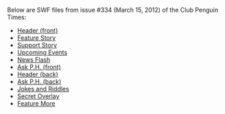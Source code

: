 Below are SWF files from issue #334 (March 15, 2012) of the Club Penguin Times:
*[[Media:News334HeaderFront.swf|Header (front)]]
*[[Media:News334FeatureStory.swf|Feature Story]]
*[[Media:News334SupportStory.swf|Support Story]]
*[[Media:News334UpcomingEvents.swf|Upcoming Events]]
*[[Media:News334NewsFlash.swf|News Flash]]
*[[Media:News334AskAuntArcticFront.swf|Ask P.H. (front)]]
*[[Media:News334HeaderBack.swf|Header (back)]]
*[[Media:News334AskAuntArcticBack.swf|Ask P.H. (back)]]
*[[Media:News334JokesAndRiddles.swf|Jokes and Riddles]]
*[[Media:News334SecretOverlay.swf|Secret Overlay]]
*[[Media:News334FeatureMore.swf|Feature More]]